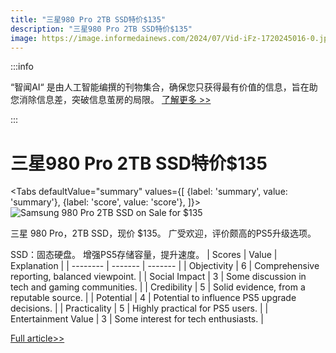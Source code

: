 ```yaml
---
title: "三星980 Pro 2TB SSD特价$135"
description: "三星980 Pro 2TB SSD特价$135"
image: https://image.informedainews.com/2024/07/Vid-iFz-1720245016-0.jpg
---
```



:::info

“智闻AI“ 是由人工智能编撰的刊物集合，确保您只获得最有价值的信息，旨在助您消除信息差，突破信息茧房的局限。  [了解更多 >>](/)

:::

# 三星980 Pro 2TB SSD特价$135


<Tabs
	defaultValue="summary"
	values={[
	{label: 'summary', value: 'summary'},
	{label: 'score', value: 'score'},
]}>
<TabItem value="summary">
<img
  src="https://image.informedainews.com/2024/07/Vid-iFz-1720245016-0.jpg"
  alt="Samsung 980 Pro 2TB SSD on Sale for $135"
/>



三星 980 Pro，2TB SSD，现价 $135。
广受欢迎，评价颇高的PS5升级选项。

SSD：固态硬盘。
增强PS5存储容量，提升速度。
</TabItem>
<TabItem value="score">
	| Scores     | Value   | Explanation |
	| -------- | ------- | ------- |
	| Objectivity  | 6    | Comprehensive reporting, balanced viewpoint.    |
	| Social Impact | 3     | Some discussion in tech and gaming communities.    |
	| Credibility    | 5    | Solid evidence, from a reputable source.    |
	| Potential    | 4    | Potential to influence PS5 upgrade decisions.    |
	| Practicality    | 5    | Highly practical for PS5 users.    |
	| Entertainment Value    | 3    | Some interest for tech enthusiasts.    |
</TabItem>
</Tabs>

[Full article>>](https://www.ign.com/articles/today-only-the-2tb-samsung-980-pro-ps5-ssd-is-down-to-135)
